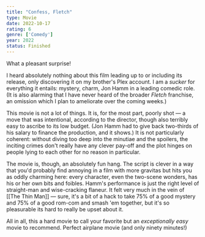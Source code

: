 ```yaml
---
title: "Confess, Fletch"
type: Movie
date: 2022-10-17
rating: 6
genre: ['Comedy']
year: 2022
status: Finished
---
```


What a pleasant surprise! 

I heard absolutely nothing about this film leading up to or including its release, only discovering it on my brother's Plex account. I am a *sucker* for everything it entails: mystery, charm, Jon Hamm in a leading comedic role. (It is also alarming that I have never heard of the broader *Fletch* franchise, an omission which I plan to ameliorate over the coming weeks.)

This movie is not a lot of things. It is, for the most part, poorly shot — a move that was intentional, according to the director, though also terribly easy to ascribe to its low budget. (Jon Hamm had to give back two-thirds of his salary to finance the production, and it shows.) It is not particularly coherent: without diving too deep into the minutiae and the spoilers, the inciting crimes don't really have any clever pay-off and the plot hinges on people lying to each other for no reason in particular.

The movie is, though, an absolutely fun hang. The script is clever in a way that you'd probably find annoying in a film with more gravitas but hits you as oddly charming here: every character, even the two-scene wonders, has his or her own bits and foibles. Hamm's performance is just the right level of straight-man and wise-cracking flaneur. It felt very much in the vein of [[The Thin Man]] — sure, it's a bit of a hack to take 75% of a good mystery and 75% of a good rom-com and smash 'em together, but it's so pleasurable its hard to really be upset about it.

All in all, this a hard movie to call your favorite but an *exceptionally easy* movie to recommend. Perfect airplane movie (and only ninety minutes!)

